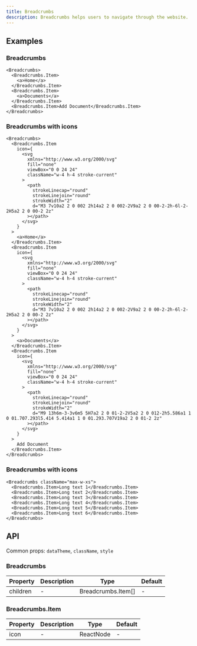 ```yaml
---
title: Breadcrumbs
description: Breadcrumbs helps users to navigate through the website.
---
```


## Examples

### Breadcrumbs

```tsx live
<Breadcrumbs>
  <Breadcrumbs.Item>
    <a>Home</a>
  </Breadcrumbs.Item>
  <Breadcrumbs.Item>
    <a>Documents</a>
  </Breadcrumbs.Item>
  <Breadcrumbs.Item>Add Document</Breadcrumbs.Item>
</Breadcrumbs>
```

### Breadcrumbs with icons

```tsx live
<Breadcrumbs>
  <Breadcrumbs.Item
    icon={
      <svg
        xmlns="http://www.w3.org/2000/svg"
        fill="none"
        viewBox="0 0 24 24"
        className="w-4 h-4 stroke-current"
      >
        <path
          strokeLinecap="round"
          strokeLinejoin="round"
          strokeWidth="2"
          d="M3 7v10a2 2 0 002 2h14a2 2 0 002-2V9a2 2 0 00-2-2h-6l-2-2H5a2 2 0 00-2 2z"
        ></path>
      </svg>
    }
  >
    <a>Home</a>
  </Breadcrumbs.Item>
  <Breadcrumbs.Item
    icon={
      <svg
        xmlns="http://www.w3.org/2000/svg"
        fill="none"
        viewBox="0 0 24 24"
        className="w-4 h-4 stroke-current"
      >
        <path
          strokeLinecap="round"
          strokeLinejoin="round"
          strokeWidth="2"
          d="M3 7v10a2 2 0 002 2h14a2 2 0 002-2V9a2 2 0 00-2-2h-6l-2-2H5a2 2 0 00-2 2z"
        ></path>
      </svg>
    }
  >
    <a>Documents</a>
  </Breadcrumbs.Item>
  <Breadcrumbs.Item
    icon={
      <svg
        xmlns="http://www.w3.org/2000/svg"
        fill="none"
        viewBox="0 0 24 24"
        className="w-4 h-4 stroke-current"
      >
        <path
          strokeLinecap="round"
          strokeLinejoin="round"
          strokeWidth="2"
          d="M9 13h6m-3-3v6m5 5H7a2 2 0 01-2-2V5a2 2 0 012-2h5.586a1 1 0 01.707.293l5.414 5.414a1 1 0 01.293.707V19a2 2 0 01-2 2z"
        ></path>
      </svg>
    }
  >
    Add Document
  </Breadcrumbs.Item>
</Breadcrumbs>
```

### Breadcrumbs with icons

```tsx live
<Breadcrumbs className="max-w-xs">
  <Breadcrumbs.Item>Long text 1</Breadcrumbs.Item>
  <Breadcrumbs.Item>Long text 2</Breadcrumbs.Item>
  <Breadcrumbs.Item>Long text 3</Breadcrumbs.Item>
  <Breadcrumbs.Item>Long text 4</Breadcrumbs.Item>
  <Breadcrumbs.Item>Long text 5</Breadcrumbs.Item>
  <Breadcrumbs.Item>Long text 6</Breadcrumbs.Item>
</Breadcrumbs>
```

## API

Common props: `dataTheme`, `className`, `style`

### Breadcrumbs

| Property | Description | Type               | Default |
| -------- | ----------- | ------------------ | ------- |
| children | -           | Breadcrumbs.Item[] | -       |

### Breadcrumbs.Item

| Property | Description | Type      | Default |
| -------- | ----------- | --------- | ------- |
| icon     | -           | ReactNode | -       |
